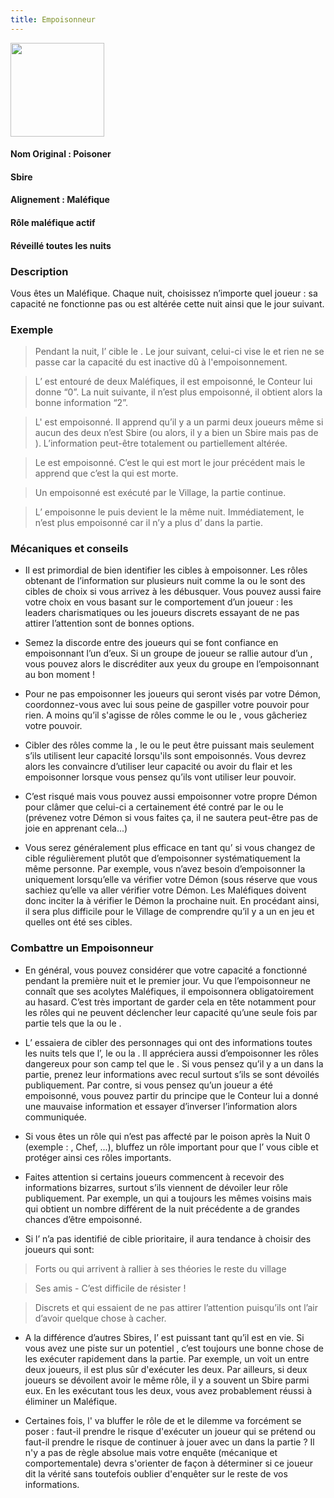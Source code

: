 ```yaml
---
title: Empoisonneur
---
```



<img src='/img/blood-on-the-clocktower/roles/empoisonneur.png' height='150' />

<Role EMPOISONNEUR header />

#### Nom Original : Poisoner
#### Sbire
#### Alignement : Maléfique
#### Rôle maléfique actif
#### Réveillé toutes les nuits

### Description
Vous êtes un Maléfique. Chaque nuit, choisissez n’importe quel joueur : sa capacité ne fonctionne pas ou est altérée cette nuit ainsi que le jour suivant.

### Exemple
> Pendant la nuit, l’<Role EMPOISONNEUR /> cible le <Role MERCENAIRE />. Le jour suivant, celui-ci vise le <Role IMP /> et rien ne se passe car la capacité du <Role MERCENAIRE /> est inactive dû à l'empoisonnement.

> L’<Role EMPATHIQUE /> est entouré de deux Maléfiques, il est empoisonné, le Conteur lui donne “0”. La nuit suivante, il n’est plus empoisonné, il obtient alors la bonne information “2”.

> L'<Role ENQUETEUR /> est empoisonné. Il apprend qu’il y a un <Role BARON /> parmi deux joueurs même si aucun des deux n’est Sbire (ou alors, il y a bien un Sbire mais pas de <Role BARON />). L’information peut-être totalement ou partiellement altérée. 

> Le <Role CROQUE_MORT /> est empoisonné. C’est le <Role IMP /> qui est mort le jour précédent mais le <Role CROQUE_MORT /> apprend que c’est la <Role PUCELLE /> qui est morte. 

> Un <Role VERTUEUX /> empoisonné est exécuté par le Village, la partie continue.

> L’<Role EMPOISONNEUR /> empoisonne le <Role MAIRE /> puis devient le <Role IMP /> la même nuit. Immédiatement, le <Role MAIRE /> n’est plus empoisonné car il n’y a plus d’<Role EMPOISONNEUR /> dans la partie.

### Mécaniques et conseils
- Il est primordial de bien identifier les cibles à empoisonner. Les rôles obtenant de l’information sur plusieurs nuit comme la <Role VOYANTE /> ou le <Role CROQUE_MORT /> sont des cibles de choix si vous arrivez à les débusquer. Vous pouvez aussi faire votre choix en vous basant sur le comportement d’un joueur : les leaders charismatiques ou les joueurs discrets essayant de ne pas attirer l’attention sont de bonnes options.

- Semez la discorde entre des joueurs qui se font confiance en empoisonnant l’un d’eux. Si un groupe de joueur se rallie autour d’un <Role CROQUE_MORT />, vous pouvez alors le discréditer aux yeux du groupe en l’empoisonnant au bon moment !

- Pour ne pas empoisonner les joueurs qui seront visés par votre Démon, coordonnez-vous avec lui sous peine de gaspiller votre pouvoir pour rien. A moins qu’il s'agisse de rôles comme le <Role GARDIEN /> ou le <Role SOLDAT />, vous gâcheriez votre pouvoir.

- Cibler des rôles comme la <Role PUCELLE />, le <Role MERCENAIRE /> ou le <Role MAIRE /> peut être puissant mais seulement s’ils utilisent leur capacité lorsqu'ils sont empoisonnés. Vous devrez alors les convaincre d’utiliser leur capacité ou avoir du flair et les empoisonner lorsque vous pensez qu’ils vont utiliser leur pouvoir.

- C’est risqué mais vous pouvez aussi empoisonner votre propre Démon pour clâmer que celui-ci a certainement été contré par le <Role MOINE /> ou le <Role SOLDAT /> (prévenez votre Démon si vous faites ça, il ne sautera peut-être pas de joie en apprenant cela...)

- Vous serez généralement plus efficace en tant qu’<Role EMPOISONNEUR /> si vous changez de cible régulièrement plutôt que d’empoisonner systématiquement la même personne. Par exemple, vous n’avez besoin d’empoisonner la <Role VOYANTE /> uniquement lorsqu’elle va vérifier votre Démon (sous réserve que vous sachiez qu’elle va aller vérifier votre Démon. Les Maléfiques doivent donc inciter la <Role VOYANTE /> à vérifier le Démon la prochaine nuit. En procédant ainsi, il sera plus difficile pour le Village de comprendre qu’il y a un <Role EMPOISONNEUR /> en jeu et quelles ont été ses cibles.


### Combattre un Empoisonneur
- En général, vous pouvez considérer que votre capacité a fonctionné pendant la première nuit et le premier jour. Vu que l’empoisonneur ne connaît que ses acolytes Maléfiques, il empoisonnera obligatoirement au hasard. C’est très important de garder cela en tête notamment pour les rôles qui ne peuvent déclencher leur capacité qu’une seule fois par partie tels que la <Role PUCELLE /> ou le <Role MERCENAIRE />.

- L’<Role EMPOISONNEUR /> essaiera de cibler des personnages qui ont des informations toutes les nuits tels que l’<Role EMPATHIQUE />, le <Role CROQUE_MORT /> ou la <Role VOYANTE />. Il appréciera aussi d’empoisonner les rôles dangereux pour son camp tel que le <Role MERCENAIRE />. Si vous pensez qu’il y a un <Role EMPOISONNEUR /> dans la partie, prenez leur informations avec recul surtout s’ils se sont dévoilés publiquement. Par contre, si vous pensez qu’un joueur a été empoisonné, vous pouvez partir du principe que le Conteur lui a donné une mauvaise information et essayer d’inverser l’information alors communiquée.

- Si vous êtes un rôle qui n’est pas affecté par le poison après la Nuit 0 (exemple : <Role RECLUS />, Chef, <Role LAVANDIERE />...), bluffez un rôle important pour que l’<Role EMPOISONNEUR /> vous cible et protéger ainsi ces rôles importants.

- Faites attention si certains joueurs commencent à recevoir des informations bizarres, surtout s’ils viennent de dévoiler leur rôle publiquement. Par exemple, un <Role EMPATHIQUE /> qui a toujours les mêmes voisins mais qui obtient un nombre différent de la nuit précédente a de grandes chances d’être empoisonné.

- Si l’<Role EMPOISONNEUR /> n’a pas identifié de cible prioritaire, il aura tendance à choisir des joueurs qui sont:

> Forts ou qui arrivent à rallier à ses théories le reste du village

> Ses amis - C’est difficile de résister !

> Discrets et qui essaient de ne pas attirer l’attention puisqu’ils ont l’air d’avoir quelque chose à cacher.

- A la différence d’autres Sbires, l’<Role EMPOISONNEUR /> est puissant tant qu’il est en vie. Si vous avez une piste sur un potentiel <Role EMPOISONNEUR />, c’est toujours une bonne chose de les exécuter rapidement dans la partie. Par exemple, un <Role ENQUETEUR /> voit un <Role EMPOISONNEUR /> entre deux joueurs, il est plus sûr d'exécuter les deux. Par ailleurs, si deux joueurs se dévoilent avoir le même rôle, il y a souvent un Sbire parmi eux. En les exécutant tous les deux, vous avez probablement réussi à éliminer un Maléfique.

- Certaines fois, l'<Role EMPOISONNEUR /> va bluffer le rôle de <Role VERTUEUX /> et le dilemme va forcément se poser : faut-il prendre le risque d'exécuter un joueur qui se prétend <Role VERTUEUX /> ou faut-il prendre le risque de continuer à jouer avec un <Role EMPOISONNEUR /> dans la partie ? 
Il n'y a pas de règle absolue mais votre enquête (mécanique et comportementale) devra s'orienter de façon à déterminer si ce joueur dit la vérité sans toutefois oublier d'enquêter sur le reste de vos informations. 
